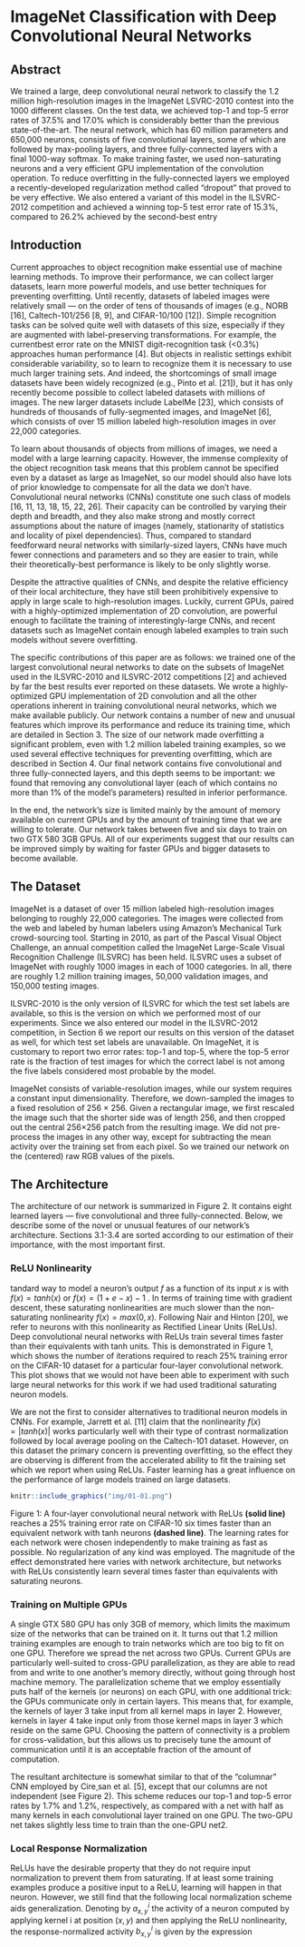# ImageNet Classification with Deep Convolutional Neural Networks {#Alexnet}

## Abstract
We trained a large, deep convolutional neural network to classify the 1.2 million high-resolution images in the ImageNet LSVRC-2010 contest into the 1000 different classes. On the test data, we achieved top-1 and top-5 error rates of 37.5% and 17.0% which is considerably better than the previous state-of-the-art. The neural network, which has 60 million parameters and 650,000 neurons, consists of five convolutional layers, some of which are followed by max-pooling layers, and three fully-connected layers with a final 1000-way softmax. To make training faster, we used non-saturating neurons and a very efficient GPU implementation of the convolution operation. To reduce overfitting in the fully-connected layers we employed a recently-developed regularization method called “dropout” that proved to be very effective. We also entered a variant of this model in the ILSVRC-2012 competition and achieved a winning top-5 test error rate of 15.3%, compared to 26.2% achieved by the second-best entry

## Introduction
Current approaches to object recognition make essential use of machine learning methods. To improve their performance, we can collect larger datasets, learn more powerful models, and use better techniques for preventing overfitting. Until recently, datasets of labeled images were relatively small — on the order of tens of thousands of images (e.g., NORB [16], Caltech-101/256 [8, 9], and CIFAR-10/100 [12]). Simple recognition tasks can be solved quite well with datasets of this size, especially if they are augmented with label-preserving transformations. For example, the currentbest error rate on the MNIST digit-recognition task (<0.3%) approaches human performance [4]. But objects in realistic settings exhibit considerable variability, so to learn to recognize them it is necessary to use much larger training sets. And indeed, the shortcomings of small image datasets have been widely recognized (e.g., Pinto et al. [21]), but it has only recently become possible to collect labeled datasets with millions of images. The new larger datasets include LabelMe [23], which consists of hundreds of thousands of fully-segmented images, and ImageNet [6], which consists of over 15 million labeled high-resolution images in over 22,000 categories.

To learn about thousands of objects from millions of images, we need a model with a large learning capacity. However, the immense complexity of the object recognition task means that this problem cannot be specified even by a dataset as large as ImageNet, so our model should also have lots of prior knowledge to compensate for all the data we don’t have. Convolutional neural networks (CNNs) constitute one such class of models [16, 11, 13, 18, 15, 22, 26]. Their capacity can be controlled by varying their depth and breadth, and they also make strong and mostly correct assumptions about the nature of images (namely, stationarity of statistics and locality of pixel dependencies). Thus, compared to standard feedforward neural networks with similarly-sized layers, CNNs have much fewer connections and parameters and so they are easier to train, while their theoretically-best performance is likely to be only slightly worse.

Despite the attractive qualities of CNNs, and despite the relative efficiency of their local architecture, they have still been prohibitively expensive to apply in large scale to high-resolution images. Luckily, current GPUs, paired with a highly-optimized implementation of 2D convolution, are powerful enough to facilitate the training of interestingly-large CNNs, and recent datasets such as ImageNet contain enough labeled examples to train such models without severe overfitting.

The specific contributions of this paper are as follows: we trained one of the largest convolutional neural networks to date on the subsets of ImageNet used in the ILSVRC-2010 and ILSVRC-2012 competitions [2] and achieved by far the best results ever reported on these datasets. We wrote a highly-optimized GPU implementation of 2D convolution and all the other operations inherent in training convolutional neural networks, which we make available publicly. Our network contains a number of new and unusual features which improve its performance and reduce its training time, which are detailed in Section 3. The size of our network made overfitting a significant problem, even with 1.2 million labeled training examples, so we used several effective techniques for preventing overfitting, which are described in Section 4. Our final network contains five convolutional and three fully-connected layers, and this depth seems to be important: we found that removing any convolutional layer (each of which contains no more than 1% of the model’s parameters) resulted in inferior performance.

In the end, the network’s size is limited mainly by the amount of memory available on current GPUs and by the amount of training time that we are willing to tolerate. Our network takes between five and six days to train on two GTX 580 3GB GPUs. All of our experiments suggest that our results can be improved simply by waiting for faster GPUs and bigger datasets to become available.

## The Dataset
ImageNet is a dataset of over 15 million labeled high-resolution images belonging to roughly 22,000 categories. The images were collected from the web and labeled by human labelers using Amazon’s Mechanical Turk crowd-sourcing tool. Starting in 2010, as part of the Pascal Visual Object Challenge, an annual competition called the ImageNet Large-Scale Visual Recognition Challenge (ILSVRC) has been held. ILSVRC uses a subset of ImageNet with roughly 1000 images in each of 1000 categories. In all, there are roughly 1.2 million training images, 50,000 validation images, and 150,000 testing images.

ILSVRC-2010 is the only version of ILSVRC for which the test set labels are available, so this is the version on which we performed most of our experiments. Since we also entered our model in the ILSVRC-2012 competition, in Section 6 we report our results on this version of the dataset as well, for which test set labels are unavailable. On ImageNet, it is customary to report two error rates: top-1 and top-5, where the top-5 error rate is the fraction of test images for which the correct label is not among the five labels considered most probable by the model.

ImageNet consists of variable-resolution images, while our system requires a constant input dimensionality. Therefore, we down-sampled the images to a fixed resolution of 256 × 256. Given a rectangular image, we first rescaled the image such that the shorter side was of length 256, and then cropped out the central 256×256 patch from the resulting image. We did not pre-process the images in any other way, except for subtracting the mean activity over the training set from each pixel. So we trained our network on the (centered) raw RGB values of the pixels.

## The Architecture
The architecture of our network is summarized in Figure 2. It contains eight learned layers — five convolutional and three fully-connected. Below, we describe some of the novel or unusual features of our network’s architecture. Sections 3.1-3.4 are sorted according to our estimation of their importance, with the most important first.

### ReLU Nonlinearity
tandard way to model a neuron’s output $f$ as a function of its input $x$ is with $f(x) = tanh(x)$ or $f(x) = (1 + e−x )−1$ . In terms of training time with gradient descent, these saturating nonlinearities are much slower than the non-saturating nonlinearity $f(x) = max(0, x)$. Following Nair and Hinton [20], we refer to neurons with this nonlinearity as Rectified Linear Units (ReLUs). Deep convolutional neural networks with ReLUs train several times faster than their equivalents with tanh units. This is demonstrated in Figure 1, which shows the number of iterations required to reach 25% training error on the CIFAR-10 dataset for a particular four-layer convolutional network. This plot shows that we would not have been able to experiment with such large neural networks for this work if we had used traditional saturating neuron models.

We are not the first to consider alternatives to traditional neuron models in CNNs. For example, Jarrett et al. [11] claim that the nonlinearity $f(x) = |tanh(x)|$ works particularly well with their type of contrast normalization followed by local average pooling on the Caltech-101 dataset. However, on this dataset the primary concern is preventing overfitting, so the effect they are observing is different from the accelerated ability to fit the training set which we report when using ReLUs. Faster learning has a great influence on the performance of large models trained on large datasets.

```r
knitr::include_graphics("img/01-01.png")
```

Figure 1: A four-layer convolutional neural network with ReLUs **(solid line)** reaches a 25% training error rate on CIFAR-10 six times faster than an equivalent network with tanh neurons **(dashed line)**. The learning rates for each network were chosen independently to make training as fast as possible. No regularization of any kind was employed. The magnitude of the effect demonstrated here varies with network architecture, but networks with ReLUs consistently learn several times faster than equivalents with saturating neurons.

### Training on Multiple GPUs
A single GTX 580 GPU has only 3GB of memory, which limits the maximum size of the networks that can be trained on it. It turns out that 1.2 million training examples are enough to train networks which are too big to fit on one GPU. Therefore we spread the net across two GPUs. Current GPUs are particularly well-suited to cross-GPU parallelization, as they are able to read from and write to one another’s memory directly, without going through host machine memory. The parallelization scheme that we employ essentially puts half of the kernels (or neurons) on each GPU, with one additional trick: the GPUs communicate only in certain layers. This means that, for example, the kernels of layer 3 take input from all kernel maps in layer 2. However, kernels in layer 4 take input only from those kernel maps in layer 3 which reside on the same GPU. Choosing the pattern of connectivity is a problem for cross-validation, but this allows us to precisely tune the amount of communication until it is an acceptable fraction of the amount of computation.

The resultant architecture is somewhat similar to that of the “columnar” CNN employed by Cire¸san et al. [5], except that our columns are not independent (see Figure 2). This scheme reduces our top-1 and top-5 error rates by 1.7% and 1.2%, respectively, as compared with a net with half as many kernels in each convolutional layer trained on one GPU. The two-GPU net takes slightly less time to train than the one-GPU net2.

### Local Response Normalization
ReLUs have the desirable property that they do not require input normalization to prevent them from saturating. If at least some training examples produce a positive input to a ReLU, learning will happen in that neuron. However, we still find that the following local normalization scheme aids generalization. Denoting by $a^i_{x,y}$ the activity of a neuron computed by applying kernel i at position $(x, y)$ and then applying the ReLU nonlinearity, the response-normalized activity $b^i_{x,y}$ is given by the expression
